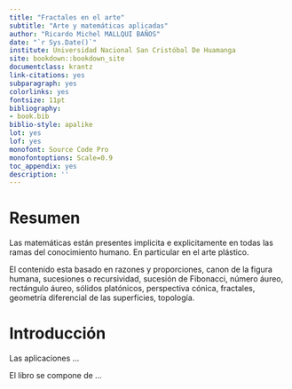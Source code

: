 ```yaml
---
title: "Fractales en el arte"
subtitle: "Arte y matemáticas aplicadas"
author: "Ricardo Michel MALLQUI BAÑOS"
date: "`r Sys.Date()`"
institute: Universidad Nacional San Cristóbal De Huamanga
site: bookdown::bookdown_site
documentclass: krantz
link-citations: yes
subparagraph: yes
colorlinks: yes
fontsize: 11pt
bibliography:
- book.bib
biblio-style: apalike
lot: yes
lof: yes
monofont: Source Code Pro
monofontoptions: Scale=0.9
toc_appendix: yes
description: ''
---
```


```{=tex}
\newcommand{\N}{\mathbb{N}}
\newcommand{\R}{\mathbb{R}}
\newcommand{\CC}{\mathbb{C}}
\newcommand{\I}{\mathbb{I}}
\newcommand{\f}{\mathbb{f}}
\newcommand{\X}{\mathbb{X}}
\newcommand{\D}{\mathbb{D}}
\newcommand{\Z}{\mathbb{Z}}
\newcommand{\Q}{\mathbb{Q}}
\newcommand{\norm}[1]{\left\Vert#1\right\Vert}
\newcommand{\abs}[1]{\left\vert#1\right\vert}
\newcommand{\set}[1]{\left\{#1\right\}}
\newcommand{\seq}[1]{\left<#1\right>}
\newcommand{\co}[1]{\left[#1\right]}
\newcommand{\cc}[1]{\left(#1\right)}
\newcommand{\J}{\mathcal{J}}
\newcommand{\K}{\mathcal{K}}
\newcommand{\M}{\mathcal{M}}
\newcommand{\F}{\mathcal{F}}
```
# Resumen {.unnumbered}

Las matemáticas están presentes implicita e explicitamente en todas las ramas del conocimiento humano. En particular en el arte plástico.

El contenido esta basado en razones y proporciones, canon de la figura humana, sucesiones o recursividad, sucesión de Fibonacci, número áureo, rectángulo áureo, sólidos platónicos, perspectiva cónica, fractales, geometría diferencial de las superficies, topología.

# Introducción {.unnumbered}

Las aplicaciones ...

El libro se compone de ...
